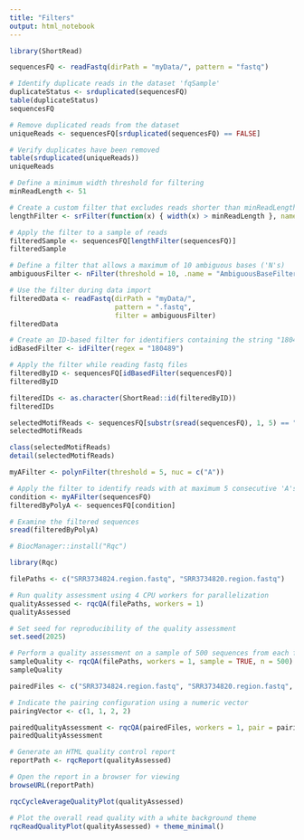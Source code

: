 ---
title: "Filters"
output: html_notebook
---

```{r}
library(ShortRead)

sequencesFQ <- readFastq(dirPath = "myData/", pattern = "fastq")

# Identify duplicate reads in the dataset 'fqSample'
duplicateStatus <- srduplicated(sequencesFQ)
table(duplicateStatus)
sequencesFQ
```

```{r}
# Remove duplicated reads from the dataset
uniqueReads <- sequencesFQ[srduplicated(sequencesFQ) == FALSE]

# Verify duplicates have been removed
table(srduplicated(uniqueReads))
uniqueReads
```

```{r}
# Define a minimum width threshold for filtering
minReadLength <- 51

# Create a custom filter that excludes reads shorter than minReadLength
lengthFilter <- srFilter(function(x) { width(x) > minReadLength }, name = "LengthThresholdFilter")

# Apply the filter to a sample of reads
filteredSample <- sequencesFQ[lengthFilter(sequencesFQ)]
filteredSample
```

```{r}
# Define a filter that allows a maximum of 10 ambiguous bases ('N's)
ambiguousFilter <- nFilter(threshold = 10, .name = "AmbiguousBaseFilter")

# Use the filter during data import
filteredData <- readFastq(dirPath = "myData/",
                          pattern = ".fastq",
                          filter = ambiguousFilter)
filteredData
```

```{r}
# Create an ID-based filter for identifiers containing the string "180489"
idBasedFilter <- idFilter(regex = "180489")

# Apply the filter while reading fastq files
filteredByID <- sequencesFQ[idBasedFilter(sequencesFQ)]
filteredByID

filteredIDs <- as.character(ShortRead::id(filteredByID))
filteredIDs
```

```{r}
selectedMotifReads <- sequencesFQ[substr(sread(sequencesFQ), 1, 5) == "ATGCA"]
selectedMotifReads
```

```{r}
class(selectedMotifReads)
detail(selectedMotifReads)
```

```{r}
myAFilter <- polynFilter(threshold = 5, nuc = c("A"))

# Apply the filter to identify reads with at maximum 5 consecutive 'A's
condition <- myAFilter(sequencesFQ)
filteredByPolyA <- sequencesFQ[condition]

# Examine the filtered sequences
sread(filteredByPolyA)
```

```{r}
# BiocManager::install("Rqc")

library(Rqc)

filePaths <- c("SRR3734824.region.fastq", "SRR3734820.region.fastq")

# Run quality assessment using 4 CPU workers for parallelization
qualityAssessed <- rqcQA(filePaths, workers = 1)
qualityAssessed
```
```{r}
# Set seed for reproducibility of the quality assessment
set.seed(2025)

# Perform a quality assessment on a sample of 500 sequences from each file
sampleQuality <- rqcQA(filePaths, workers = 1, sample = TRUE, n = 500)
sampleQuality
```

```{r}
pairedFiles <- c("SRR3734824.region.fastq", "SRR3734820.region.fastq", "SRR3734796.region.fastq", "SRR3734798.region.fastq")

# Indicate the pairing configuration using a numeric vector
pairingVector <- c(1, 1, 2, 2)

pairedQualityAssessment <- rqcQA(pairedFiles, workers = 1, pair = pairingVector)
pairedQualityAssessment
```

```{r}
# Generate an HTML quality control report
reportPath <- rqcReport(qualityAssessed)

# Open the report in a browser for viewing
browseURL(reportPath)
```

```{r}
rqcCycleAverageQualityPlot(qualityAssessed)
```

```{r}
# Plot the overall read quality with a white background theme
rqcReadQualityPlot(qualityAssessed) + theme_minimal()
```

